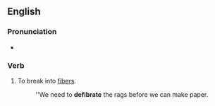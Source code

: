 ==English==

===Pronunciation===
* {{a|UK}} {{IPA|/diːfaɪ'bɹeɪt/|lang=en}}

===Verb===
{{en-verb|defibrat|es}}

# To break into [[fiber]]s.
#:''We need to '''defibrate''' the rags before we can make paper.